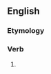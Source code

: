 ==English==

===Etymology===
{{suffix|en|forget|eth|nocat=1}}

===Verb===
{{head|en|verb form}}

# {{en-archaic third-person singular of|forget}}